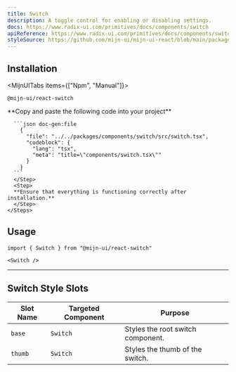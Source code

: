 ```yaml
---
title: Switch
description: A toggle control for enabling or disabling settings.
docs: https://www.radix-ui.com/primitives/docs/components/switch
apiReference: https://www.radix-ui.com/primitives/docs/components/switch#api-reference
styleSource: https://github.com/mijn-ui/mijn-ui-react/blob/main/packages/theme/src/components/switch.ts
---
```


<ComponentPreview name="switch-example" />

## Installation

<MijnUITabs items={["Npm", "Manual"]}>
  <MijnUITabsContent value="Npm">
  ```package-install
  @mijn-ui/react-switch
  ```
  </MijnUITabsContent>
  <MijnUITabsContent value="Manual">
    <Steps>
      <Step>
      **Copy and paste the following code into your project**

    
      ```json doc-gen:file
        {
          "file": "../../packages/components/switch/src/switch.tsx",
          "codeblock": {
            "lang": "tsx",
            "meta": "title=\"components/switch.tsx\""
          }
        }
      ```
      </Step>
      <Step>
      **Ensure that everything is functioning correctly after installation.**
      </Step>
    </Steps>
  </MijnUITabsContent>
</MijnUITabs>

## Usage

```tsx
import { Switch } from "@mijn-ui/react-switch"
```

```tsx
<Switch />
```

---

## Switch Style Slots

| **Slot Name** | **Targeted Component** | **Purpose**                       |
| ------------- | ---------------------- | --------------------------------- |
| `base`        | `Switch`               | Styles the root switch component. |
| `thumb`       | `Switch`               | Styles the thumb of the switch.   |
